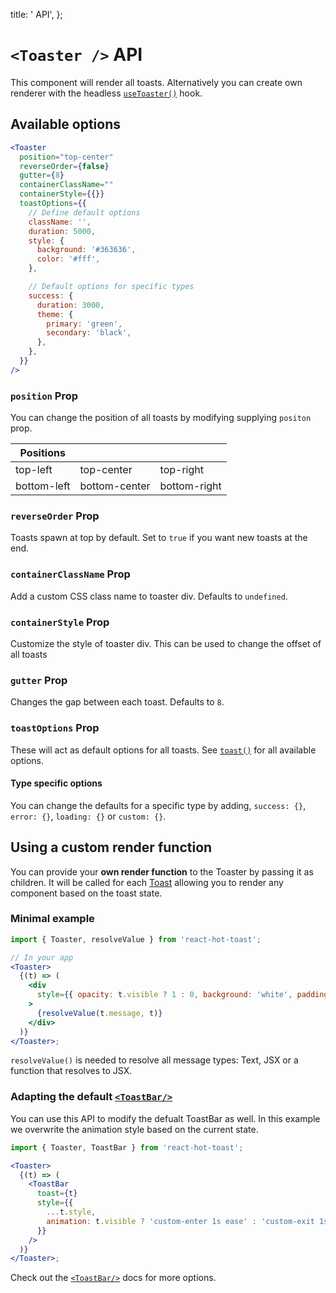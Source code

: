 
  title: '<Toaster/> API',
};


# `<Toaster />` API

This component will render all toasts. Alternatively you can create own renderer with the headless [`useToaster()`](/docs/use-toaster) hook.

## Available options

```jsx
<Toaster
  position="top-center"
  reverseOrder={false}
  gutter={8}
  containerClassName=""
  containerStyle={{}}
  toastOptions={{
    // Define default options
    className: '',
    duration: 5000,
    style: {
      background: '#363636',
      color: '#fff',
    },

    // Default options for specific types
    success: {
      duration: 3000,
      theme: {
        primary: 'green',
        secondary: 'black',
      },
    },
  }}
/>
```

### `position` Prop

You can change the position of all toasts by modifying supplying `positon` prop.

| Positions   |               |              |
| ----------- | ------------- | ------------ |
| top-left    | top-center    | top-right    |
| bottom-left | bottom-center | bottom-right |

### `reverseOrder` Prop

Toasts spawn at top by default. Set to `true` if you want new toasts at the end.

### `containerClassName` Prop

Add a custom CSS class name to toaster div. Defaults to `undefined`.

### `containerStyle` Prop

Customize the style of toaster div. This can be used to change the offset of all toasts

### `gutter` Prop

Changes the gap between each toast. Defaults to `8`.

### `toastOptions` Prop

These will act as default options for all toasts. See [`toast()`](/docs/toast) for all available options.

#### Type specific options

You can change the defaults for a specific type by adding, `success: {}`, `error: {}`, `loading: {}` or `custom: {}`.

## Using a custom render function

You can provide your **own render function** to the Toaster by passing it as children. It will be called for each [Toast](https://github.com/timolins/react-hot-toast/blob/main/src/core/types.ts#L34) allowing you to render any component based on the toast state.

### Minimal example

```jsx
import { Toaster, resolveValue } from 'react-hot-toast';

// In your app
<Toaster>
  {(t) => (
    <div
      style={{ opacity: t.visible ? 1 : 0, background: 'white', padding: 8 }}
    >
      {resolveValue(t.message, t)}
    </div>
  )}
</Toaster>;
```

`resolveValue()` is needed to resolve all message types: Text, JSX or a function that resolves to JSX.

### Adapting the default [`<ToastBar/>`](/docs/toast-bar)

You can use this API to modify the defualt ToastBar as well. In this example we overwrite the animation style based on the current state.

```jsx
import { Toaster, ToastBar } from 'react-hot-toast';

<Toaster>
  {(t) => (
    <ToastBar
      toast={t}
      style={{
        ...t.style,
        animation: t.visible ? 'custom-enter 1s ease' : 'custom-exit 1s ease',
      }}
    />
  )}
</Toaster>;
```

Check out the [`<ToastBar/>`](/docs/toast-bar) docs for more options.
